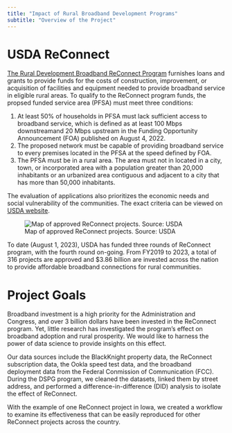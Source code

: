 ```yaml
---
title: "Impact of Rural Broadband Development Programs"
subtitle: "Overview of the Project"
---
```


# USDA ReConnect

[The Rural Development Broadband ReConnect Program](https://www.usda.gov/reconnect) furnishes loans and grants to provide funds for the costs of construction, improvement, or acquisition of facilities and equipment needed to provide broadband service in eligible rural areas. To qualify to the ReConnect program funds, the propsed funded service area (PFSA) must meet three conditions:

1. At least 50% of households in PFSA must lack sufficient access to broadband service, which is defined as at least 100 Mbps downstreamand 20 Mbps upstream in the Funding Opportunity Announcement (FOA) published on August 4, 2022.
2. The proposed network must be capable of providing broadband service to every premises located in the PFSA at the speed defined by FOA.
3. The PFSA must be in a rural area. The area must not in located in a city, town, or incorporated area with a population greater than 20,000 inhabitants or an urbanized area contiguous and adjacent to a city that has more than 50,000 inhabitants.

The evaluation of applications also prioritizes the economic needs and social vulnerability of the communities. The exact criteria can be viewed on [USDA website](https://www.usda.gov/reconnect/evaluation-criteria).

![Map of approved ReConnect projects. Source: USDA](img/reconnect_map.png)

To date (August 1, 2023), USDA has funded three rounds of ReConnect program, with the fourth round on-going. From FY2019 to 2023, a total of 316 projects are approved and $3.86 billion are invested across the nation to provide affordable broadband connections for rural communities.

# Project Goals

Broadband investment is a high priority for the Administration and Congress, and over 3 billion dollars have been invested in the ReConnect program. Yet, little research has investigated the program's effect on broadband adoption and rural prosperity. We would like to harness the power of data science to provide insights on this effect. 

Our data sources include the BlackKnight property data, the ReConnect subscription data, the Ookla speed test data, and the broadband deployment data from the Federal Conmission of Communication (FCC). During the DSPG program, we cleaned the datasets, linked them by street address, and performed a difference-in-difference (DID) analysis to isolate the effect of ReConnect.

With the example of one ReConnect project in Iowa, we created a workflow to examine its effectiveness that can be easily reproduced for other ReConnect projects across the country.



